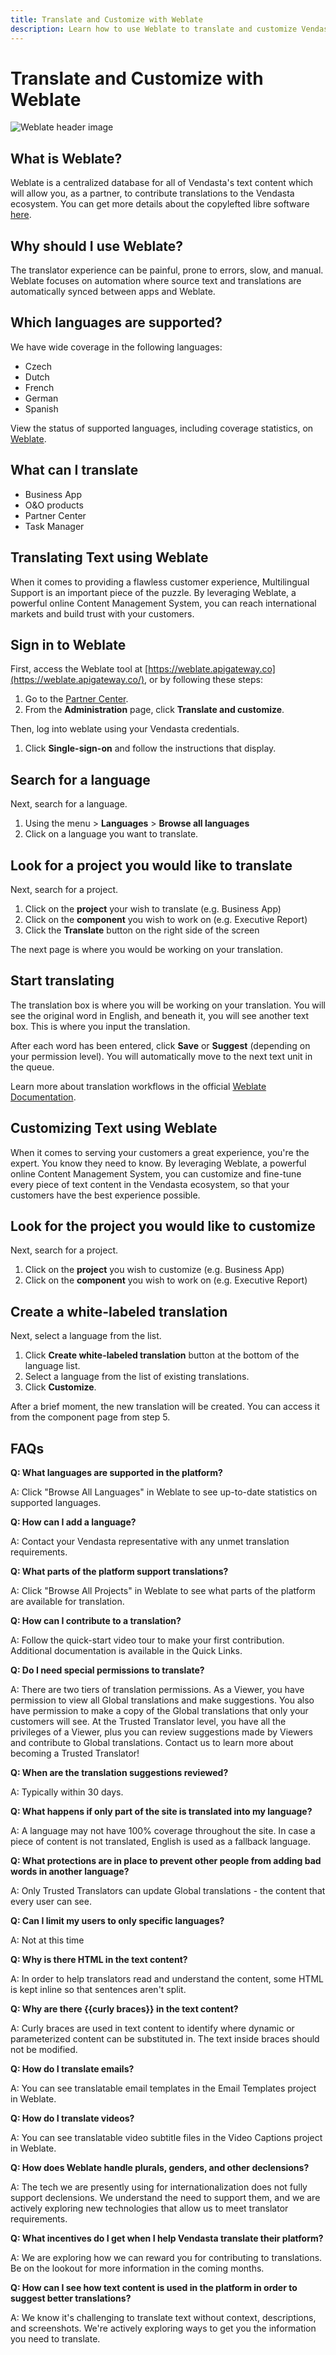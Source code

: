 ```yaml
---
title: Translate and Customize with Weblate
description: Learn how to use Weblate to translate and customize Vendasta's text content for your customers
---
```


# Translate and Customize with Weblate

![Weblate header image](./img/administration/translate-customize/weblate-header.jpg)

## What is Weblate?

Weblate is a centralized database for all of Vendasta's text content which will allow you, as a partner, to contribute translations to the Vendasta ecosystem. You can get more details about the copylefted libre software [here](https://weblate.org/en/).

## Why should I use Weblate?

The translator experience can be painful, prone to errors, slow, and manual. Weblate focuses on automation where source text and translations are automatically synced between apps and Weblate.

## Which languages are supported?

We have wide coverage in the following languages:

- Czech
- Dutch
- French
- German
- Spanish

View the status of supported languages, including coverage statistics, on [Weblate](https://weblate.apigateway.co/languages/).

## What can I translate

- Business App 
- O&O products 
- Partner Center 
- Task Manager 

## Translating Text using Weblate

When it comes to providing a flawless customer experience, Multilingual Support is an important piece of the puzzle. By leveraging Weblate, a powerful online Content Management System, you can reach international markets and build trust with your customers.

## Sign in to Weblate

First, access the Weblate tool at [https://weblate.apigateway.co](https://weblate.apigateway.co/), or by following these steps:

1. Go to the [Partner Center](http://partners.vendasta.com/).
2. From the **Administration** page, click **Translate and customize**.

Then, log into weblate using your Vendasta credentials.

1. Click **Single-sign-on** and follow the instructions that display.

## Search for a language

Next, search for a language.

1. Using the menu > **Languages** > **Browse all languages**
2. Click on a language you want to translate.

## Look for a project you would like to translate

Next, search for a project.

1. Click on the **project** your wish to translate (e.g. Business App)
2. Click on the **component** you wish to work on (e.g. Executive Report)
3. Click the **Translate** button on the right side of the screen

The next page is where you would be working on your translation.

## Start translating

The translation box is where you will be working on your translation. You will see the original word in English, and beneath it, you will see another text box. This is where you input the translation.

After each word has been entered, click **Save** or **Suggest** (depending on your permission level). You will automatically move to the next text unit in the queue.

Learn more about translation workflows in the official [Weblate Documentation](https://docs.weblate.org/en/weblate-4.2.2/user/translating.html).

## Customizing Text using Weblate

When it comes to serving your customers a great experience, you're the expert. You know they need to know. By leveraging Weblate, a powerful online Content Management System, you can customize and fine-tune every piece of text content in the Vendasta ecosystem, so that your customers have the best experience possible.

## Look for the project you would like to customize

Next, search for a project.

1. Click on the **project** you wish to customize (e.g. Business App)
2. Click on the **component** you wish to work on (e.g. Executive Report)

## Create a white-labeled translation

Next, select a language from the list.

1. Click **Create white-labeled translation** button at the bottom of the language list.
2. Select a language from the list of existing translations.
3. Click **Customize**.

After a brief moment, the new translation will be created. You can access it from the component page from step 5.

## FAQs

**Q: What languages are supported in the platform?**

A: Click "Browse All Languages" in Weblate to see up-to-date statistics on supported languages. 

**Q: How can I add a language?**

A: Contact your Vendasta representative with any unmet translation requirements.

**Q: What parts of the platform support translations?**

A: Click "Browse All Projects" in Weblate to see what parts of the platform are available for translation.

**Q: How can I contribute to a translation?**

A: Follow the quick-start video tour to make your first contribution. Additional documentation is available in the Quick Links.

**Q: Do I need special permissions to translate?**

A: There are two tiers of translation permissions. As a Viewer, you have permission to view all Global translations and make suggestions. You also have permission to make a copy of the Global translations that only your customers will see. At the Trusted Translator level, you have all the privileges of a Viewer, plus you can review suggestions made by Viewers and contribute to Global translations.
Contact us to learn more about becoming a Trusted Translator!

**Q: When are the translation suggestions reviewed?**

A: Typically within 30 days.

**Q: What happens if only part of the site is translated into my language?**

A: A language may not have 100% coverage throughout the site. In case a piece of content is not translated, English is used as a fallback language.

**Q: What protections are in place to prevent other people from adding bad words in another language?**

A: Only Trusted Translators can update Global translations - the content that every user can see. 

**Q: Can I limit my users to only specific languages?**

A: Not at this time

**Q: Why is there HTML in the text content?**

A: In order to help translators read and understand the content, some HTML is kept inline so that sentences aren't split.

**Q: Why are there \{\{curly braces\}\} in the text content?**

A: Curly braces are used in text content to identify where dynamic or parameterized content can be substituted in. The text inside braces should not be modified.

**Q: How do I translate emails?**

A: You can see translatable email templates in the Email Templates project in Weblate.

**Q: How do I translate videos?**

A: You can see translatable video subtitle files in the Video Captions project in Weblate.

**Q: How does Weblate handle plurals, genders, and other declensions?**

A: The tech we are presently using for internationalization does not fully support declensions. We understand the need to support them, and we are actively exploring new technologies that allow us to meet translator requirements.

**Q: What incentives do I get when I help Vendasta translate their platform?**

A: We are exploring how we can reward you for contributing to translations. Be on the lookout for more information in the coming months.

**Q: How can I see how text content is used in the platform in order to suggest better translations?**

A: We know it's challenging to translate text without context, descriptions, and screenshots. We're actively exploring ways to get you the information you need to translate.